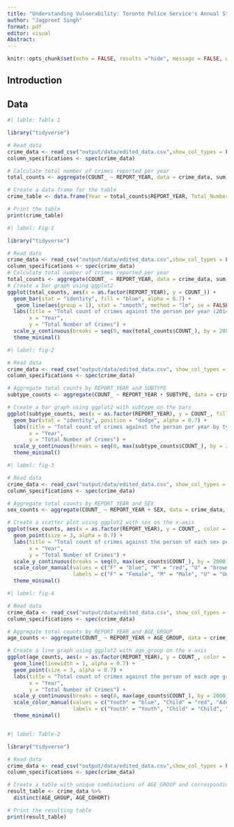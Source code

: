 ```yaml
---
title: "Understanding Vulnerability: Toronto Police Service's Annual Statistical Report on Crimes Against the Person(2014-2022)"
author: "Jagpreet Singh"
format: pdf
editor: visual
Abstract:
---
```


```r
knitr::opts_chunk$set(echo = FALSE, results ="hide", message = FALSE, warning = FALSE)
```

## Introduction

## Data

```r
#| lable: Table 1

library("tidyverse")

# Read data
crime_data <- read_csv("output/data/edited_data.csv",show_col_types = FALSE) 
column_specifications <- spec(crime_data)

# Calculate total number of crimes reported per year
total_counts <- aggregate(COUNT_ ~ REPORT_YEAR, data = crime_data, sum)

# Create a data frame for the table
crime_table <- data.frame(Year = total_counts$REPORT_YEAR, Total_Number_of_Crimes = total_counts$COUNT_)

# Print the table
print(crime_table)
```

```r
#| label: Fig-1

library("tidyverse")

# Read data
crime_data <- read_csv("output/data/edited_data.csv",show_col_types = FALSE) 
column_specifications <- spec(crime_data)
# Calculate total number of crimes reported per year
total_counts <- aggregate(COUNT_ ~ REPORT_YEAR, data = crime_data, sum)  
# Create a bar graph using ggplot2 
ggplot(total_counts, aes(x = as.factor(REPORT_YEAR), y = COUNT_)) +   
  geom_bar(stat = "identity", fill = "blue", alpha = 0.7) + 
   geom_line(aes(group = 1), stat = "smooth", method = "lm", se = FALSE, color = "red", linetype = "solid") +  # Add trendline
  labs(title = "Total count of crimes against the person per year (2014-2022)",      
       x = "Year",        
       y = "Total Number of Crimes") +  
  scale_y_continuous(breaks = seq(0, max(total_counts$COUNT_), by = 2000)) + # Set y-axis breaks
  theme_minimal()

```

```r
#| label: fig-2

# Read data
crime_data <- read_csv("output/data/edited_data.csv", show_col_types = FALSE) 
column_specifications <- spec(crime_data)

# Aggregate total counts by REPORT_YEAR and SUBTYPE
subtype_counts <- aggregate(COUNT_ ~ REPORT_YEAR + SUBTYPE, data = crime_data, sum)

# Create a bar graph using ggplot2 with subtype on the bars
ggplot(subtype_counts, aes(x = as.factor(REPORT_YEAR), y = COUNT_, fill = SUBTYPE)) +
  geom_bar(stat = "identity", position = "dodge", alpha = 0.7) +
  labs(title = "Total count of crimes against the person per year by type of crime (2014-2022)",
       x = "Year",
       y = "Total Number of Crimes") +
  scale_y_continuous(breaks = seq(0, max(subtype_counts$COUNT_), by = 2000)) +
  theme_minimal()

```

```r
#| label: fig-3

# Read data
crime_data <- read_csv("output/data/edited_data.csv", show_col_types = FALSE) 
column_specifications <- spec(crime_data)

# Aggregate total counts by REPORT_YEAR and SEX 
sex_counts <- aggregate(COUNT_ ~ REPORT_YEAR + SEX, data = crime_data, sum)

# Create a scatter plot using ggplot2 with sex on the x-axis
ggplot(sex_counts, aes(x = as.factor(REPORT_YEAR), y = COUNT_, color = SEX)) +
  geom_point(size = 3, alpha = 0.7) +
  labs(title = "Total count of crimes against the person of each sex per year",
       x = "Year",
       y = "Total Number of Crimes") +
  scale_y_continuous(breaks = seq(0, max(sex_counts$COUNT_), by = 2000)) +
  scale_color_manual(values = c("F" = "blue", "M" = "red", "U" = "brown"),
                     labels = c("F" = "Female", "M" = "Male", "U" = "Unknown")) +  # Specify colors and labels
  theme_minimal()


```

```r

#| label: fig-4

# Read data
crime_data <- read_csv("output/data/edited_data.csv", show_col_types = FALSE) 
column_specifications <- spec(crime_data)

# Aggregate total counts by REPORT_YEAR and AGE_GROUP
age_counts <- aggregate(COUNT_ ~ REPORT_YEAR + AGE_GROUP, data = crime_data, sum)

# Create a line graph using ggplot2 with age_group on the x-axis
ggplot(age_counts, aes(x = as.factor(REPORT_YEAR), y = COUNT_, color = AGE_GROUP, group = AGE_GROUP)) +
  geom_line(linewidth = 1, alpha = 0.7) +
  geom_point(size = 3, alpha = 0.7) +
  labs(title = "Total count of crimes against the person of each age group per year",
       x = "Year",
       y = "Total Number of Crimes") +
  scale_y_continuous(breaks = seq(0, max(age_counts$COUNT_), by = 2000)) +
  scale_color_manual(values = c("Youth" = "blue", "Child" = "red", "Adult" = "green", "Unknown" = "purple"),
                     labels = c("Youth" = "Youth", "Child" = "Child", "Adult" = "Adult", "Unknown" = "Unknown")) +  # Specify colors and labels
  theme_minimal()



```

```r
#| label: Table-2

library("tidyverse")

# Read data
crime_data <- read_csv("output/data/edited_data.csv",show_col_types = FALSE) 
column_specifications <- spec(crime_data)

# Create a table with unique combinations of AGE_GROUP and corresponding AGE_COHORT values
result_table <- crime_data %>%
  distinct(AGE_GROUP, AGE_COHORT)

# Print the resulting table
print(result_table)


```
